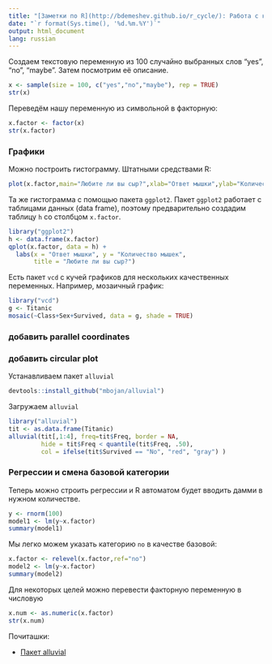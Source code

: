 ```yaml
---
title: "[Заметки по R](http://bdemeshev.github.io/r_cycle/): Работа с качественными данными"
date: "`r format(Sys.time(), '%d.%m.%Y')`"
output: html_document
lang: russian
---
```


Создаем текстовую переменную из 100 случайно выбранных слов "yes", "no", "maybe". Затем посмотрим её описание.
```r
x <- sample(size = 100, c("yes","no","maybe"), rep = TRUE)
str(x) 
```

Переведём нашу переменную из символьной в факторную:
```r
x.factor <- factor(x)
str(x.factor)
```


### Графики

Можно построить гистограмму. Штатными средствами R:
```r
plot(x.factor,main="Любите ли вы сыр?",xlab="Ответ мышки",ylab="Количество мышек")
```

Та же гистограмма с помощью пакета `ggplot2`. Пакет `ggplot2` работает с таблицами данных (data frame), поэтому предварительно создадим таблицу `h` со столбцом `x.factor`.
```r
library("ggplot2")
h <- data.frame(x.factor)
qplot(x.factor, data = h) + 
  labs(x = "Ответ мышки", y = "Количество мышек",
       title = "Любите ли вы сыр?")
```

Есть пакет `vcd` с кучей графиков для нескольких качественных переменных. Например, мозаичный график:
```r
library("vcd")
g <- Titanic
mosaic(~Class+Sex+Survived, data = g, shade = TRUE)
```



### добавить parallel coordinates

### добавить circular plot


Устанавливаем пакет `alluvial`
```r
devtools::install_github("mbojan/alluvial")
```

Загружаем `alluvial`
```r
library("alluvial")
tit <- as.data.frame(Titanic)
alluvial(tit[,1:4], freq=tit$Freq, border = NA,
         hide = tit$Freq < quantile(tit$Freq, .50),
         col = ifelse(tit$Survived == "No", "red", "gray") )
```



### Регрессии и смена базовой категории

Теперь можно строить регрессии и R автоматом будет вводить дамми в нужном количестве. 
```r
y <- rnorm(100)
model1 <- lm(y~x.factor)
summary(model1)
```

Мы легко можем указать категорию `no` в качестве базовой:
```r
x.factor <- relevel(x.factor,ref="no")
model2 <- lm(y~x.factor)
summary(model2)
```

Для некоторых целей можно перевести факторную переменную в числовую
```r
x.num <- as.numeric(x.factor)
str(x.num)
```

Почиташки:

* [Пакет alluvial](http://bc.bojanorama.pl/2014/03/alluvial-diagrams/)

